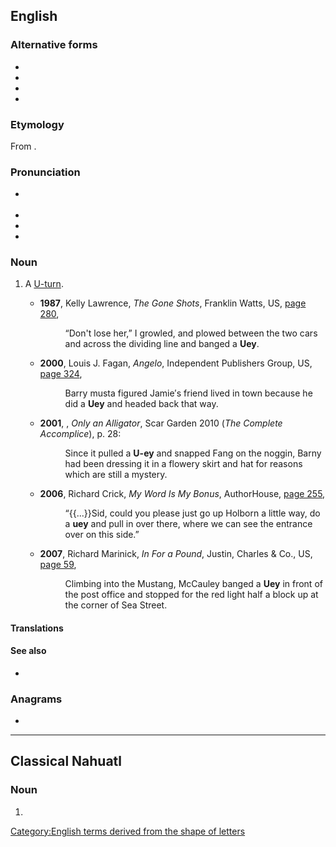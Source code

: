 {{also|üy}}
==English==

===Alternative forms===
* {{l|en|Uey}}
* {{l|en|U-ey}}
* {{l|en|yewy}}
* {{l|en|youee}}

===Etymology===
From {{m|en|U-turn|U(-turn)}} {{suffix|en||ey}}.

===Pronunciation===
* {{a|UK}} {{IPA|en|/ˈjuː.i/}}
* {{audio|en|en-uk-uey.ogg|Audio (UK)}}
* {{audio|en|en-au-uey.ogg|Audio (AU)}}
* {{rhymes|en|uːi}}

===Noun===
{{en-noun}}

# {{lb|en|Australia|Canada|UK|US|colloquial|informal}} A [[U-turn]].
#* '''1987''', Kelly Lawrence, ''The Gone Shots'', Franklin Watts, US, [http://books.google.com.au/books?id=wcw2PjYZKx8C&q=%22uey%22%7C%22ueys%22+corner&dq=%22uey%22%7C%22ueys%22+corner&hl=en&sa=X&ei=7MaoUNThOPCVmQWprIDQBA&redir_esc=y page 280],
#*: “Don't lose her,” I growled, and plowed between the two cars and across the dividing line and banged a '''Uey'''.
#* '''2000''', Louis J. Fagan, ''Angelo'', Independent Publishers Group, US, [http://books.google.com.au/books?id=dbRIcjjxSQgC&q=%22uey%22%7C%22ueys%22+corner&dq=%22uey%22%7C%22ueys%22+corner&hl=en&sa=X&ei=7MaoUNThOPCVmQWprIDQBA&redir_esc=y page 324],
#*: Barry musta figured Jamie′s friend lived in town because he did a '''Uey''' and headed back that way.
#* '''2001''', {{w|Steve Aylett}}, ''Only an Alligator'', Scar Garden 2010 (''The Complete Accomplice''), p. 28:
#*: Since it pulled a '''U-ey''' and snapped Fang on the noggin, Barny had been dressing it in a flowery skirt and hat for reasons which are still a mystery.
#* '''2006''', Richard Crick, ''My Word Is My Bonus'', AuthorHouse, [http://books.google.com.au/books?id=teXFPfxEYywC&pg=PA255&dq=%22uey%22%7C%22ueys%22+corner&hl=en&sa=X&ei=VcCoUJayBsejmQWjqYHQDA&redir_esc=y#v=onepage&q=%22uey%22%7C%22ueys%22%20corner&f=false page 255],
#*: “{{...}}Sid, could you please just go up Holborn a little way, do a '''uey''' and pull in over there, where we can see the entrance over on this side.”
#* '''2007''', Richard Marinick, ''In For a Pound'', Justin, Charles & Co., US, [http://books.google.com.au/books?id=-f7qOcz_DaYC&pg=PA59&dq=%22uey%22%7C%22ueys%22+corner&hl=en&sa=X&ei=VcCoUJayBsejmQWjqYHQDA&redir_esc=y#v=onepage&q=%22uey%22%7C%22ueys%22%20corner&f=false page 59],
#*: Climbing into the Mustang, McCauley banged a '''Uey''' in front of the post office and stopped for the red light half a block up at the corner of Sea Street.

====Translations====
{{trans-see|U-turn}}

====See also====
* {{l|en|flip a bitch}} {{qualifier|US}}

===Anagrams===
* {{anagrams|en|a=euy|Yue}}

[[Category:English terms derived from the shape of letters]]

----

==Classical Nahuatl==

===Noun===
{{nci-noun|i}}

# {{obsolete spelling of|nci|huēyi}}